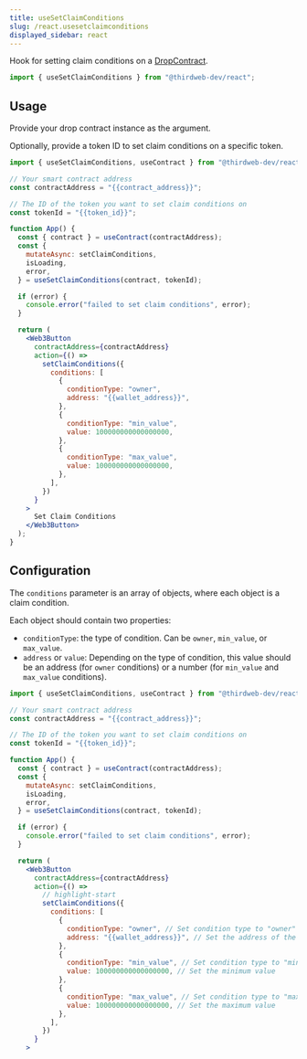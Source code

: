 ---
title: useSetClaimConditions
slug: /react.usesetclaimconditions
displayed_sidebar: react
---

Hook for setting claim conditions on a [DropContract](https://thirdweb.com/thirdweb.eth/DropContract).

```jsx
import { useSetClaimConditions } from "@thirdweb-dev/react";
```

## Usage

Provide your drop contract instance as the argument.

Optionally, provide a token ID to set claim conditions on a specific token.

```jsx
import { useSetClaimConditions, useContract } from "@thirdweb-dev/react";

// Your smart contract address
const contractAddress = "{{contract_address}}";

// The ID of the token you want to set claim conditions on
const tokenId = "{{token_id}}";

function App() {
  const { contract } = useContract(contractAddress);
  const {
    mutateAsync: setClaimConditions,
    isLoading,
    error,
  } = useSetClaimConditions(contract, tokenId);

  if (error) {
    console.error("failed to set claim conditions", error);
  }

  return (
    <Web3Button
      contractAddress={contractAddress}
      action={() =>
        setClaimConditions({
          conditions: [
            {
              conditionType: "owner",
              address: "{{wallet_address}}",
            },
            {
              conditionType: "min_value",
              value: 100000000000000000,
            },
            {
              conditionType: "max_value",
              value: 100000000000000000,
            },
          ],
        })
      }
    >
      Set Claim Conditions
    </Web3Button>
  );
}
```

## Configuration

The `conditions` parameter is an array of objects, where each object is a claim condition.

Each object should contain two properties:

- `conditionType`: the type of condition. Can be `owner`, `min_value`, or `max_value`.
- `address` or `value`: Depending on the type of condition, this value should be an address (for `owner` conditions) or a number (for `min_value` and `max_value` conditions).

```jsx
import { useSetClaimConditions, useContract } from "@thirdweb-dev/react";

// Your smart contract address
const contractAddress = "{{contract_address}}";

// The ID of the token you want to set claim conditions on
const tokenId = "{{token_id}}";

function App() {
  const { contract } = useContract(contractAddress);
  const {
    mutateAsync: setClaimConditions,
    isLoading,
    error,
  } = useSetClaimConditions(contract, tokenId);

  if (error) {
    console.error("failed to set claim conditions", error);
  }

  return (
    <Web3Button
      contractAddress={contractAddress}
      action={() =>
        // highlight-start
        setClaimConditions({
          conditions: [
            {
              conditionType: "owner", // Set condition type to "owner"
              address: "{{wallet_address}}", // Set the address of the owner
            },
            {
              conditionType: "min_value", // Set condition type to "min_value"
              value: 100000000000000000, // Set the minimum value
            },
            {
              conditionType: "max_value", // Set condition type to "max_value"
              value: 100000000000000000, // Set the maximum value
            },
          ],
        })
      }
    >
```
